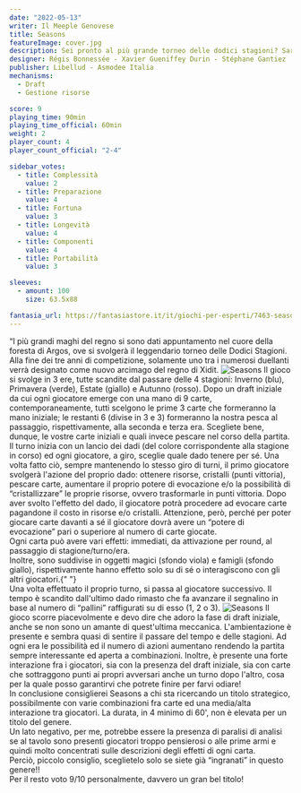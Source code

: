 ```yaml
---
date: "2022-05-13"
writer: Il Meeple Genovese
title: Seasons
featureImage: cover.jpg
description: Sei pronto al più grande torneo delle dodici stagioni? Sarai tu il nuovo arcimago del regno di Xidit? Scoprilo con Seasons!
designer: Régis Bonnessée - Xavier Gueniffey Durin - Stéphane Gantiez
publisher: Libellud - Asmodee Italia
mechanisms:
  - Draft
  - Gestione risorse

score: 9
playing_time: 90min
playing_time_official: 60min
weight: 2
player_count: 4
player_count_official: "2-4"

sidebar_votes:
  - title: Complessità
    value: 2
  - title: Preparazione
    value: 4
  - title: Fortuna
    value: 3
  - title: Longevità
    value: 4
  - title: Componenti
    value: 4
  - title: Portabilità
    value: 3

sleeves:
  - amount: 100
    size: 63.5x88

fantasia_url: https://fantasiastore.it/it/giochi-per-esperti/7463-seasons.html
---
```


<Setting>
  “I più grandi maghi del regno si sono dati appuntamento nel cuore della
  foresta di Argos, ove si svolgerà il leggendario torneo delle Dodici Stagioni.
  Alla fine dei tre anni di competizione, solamente uno tra i numerosi duellanti
  verrà designato come nuovo arcimago del regno di Xidit.
</Setting>

<img src="./game1.jpg" alt="Seasons" />

<Rules>
  Il gioco si svolge in 3 ere, tutte scandite dal passare delle 4 stagioni:
  Inverno (blu), Primavera (verde), Estate (giallo) e Autunno (rosso). Dopo un
  draft iniziale da cui ogni giocatore emerge con una mano di 9 carte,
  contemporaneamente, tutti scelgono le prime 3 carte che formeranno la mano
  iniziale; le restanti 6 (divise in 3 e 3) formeranno la nostra pesca al
  passaggio, rispettivamente, alla seconda e terza era. Scegliete bene, dunque,
  le vostre carte iniziali e quali invece pescare nel corso della partita.
  <br />
  Il turno inizia con un lancio dei dadi (del colore corrispondente alla
  stagione in corso) ed ogni giocatore, a giro, sceglie quale dado tenere per
  sé. Una volta fatto ciò, sempre mantenendo lo stesso giro di turni, il primo
  giocatore svolgerà l'azione del proprio dado: ottenere risorse, cristalli
  (punti vittoria), pescare carte, aumentare il proprio potere di evocazione e/o
  la possibilità di “cristallizzare” le proprie risorse, ovvero trasformarle in
  punti vittoria. Dopo aver svolto l'effetto del dado, il giocatore potrà
  procedere ad evocare carte pagandone il costo in risorse e/o cristalli.
  Attenzione, però, perché per poter giocare carte davanti a sé il giocatore
  dovrà avere un “potere di evocazione” pari o superiore al numero di carte
  giocate. <br />
  Ogni carta può avere vari effetti: immediati, da attivazione per round, al passaggio
  di stagione/turno/era.
  <br />
  Inoltre, sono suddivise in oggetti magici (sfondo viola) e famigli (sfondo giallo),
  rispettivamente hanno effetto solo su di sé o interagiscono con gli altri giocatori.{" "}
  <br />
  Una volta effettuato il proprio turno, si passa al giocatore successivo. Il
  tempo è scandito dall'ultimo dado rimasto che fa avanzare il segnalino in base
  al numero di “pallini” raffigurati su di esso (1, 2 o 3).
</Rules>

<img src="./game2.jpg" alt="Seasons" />

<Feedback>
  Il gioco scorre piacevolmente e devo dire che adoro la fase di draft iniziale,
  anche se non sono un amante di quest'ultima meccanica. L'ambientazione è
  presente e sembra quasi di sentire il passare del tempo e delle stagioni. Ad
  ogni era le possibilità ed il numero di azioni aumentano rendendo la partita
  sempre interessante ed aperta a combinazioni. Inoltre, è presente una forte
  interazione fra i giocatori, sia con la presenza del draft iniziale, sia con
  carte che sottraggono punti ai propri avversari anche un turno dopo l'altro,
  cosa per la quale posso garantirvi che potrete finire per farvi odiare!
  <br />
  In conclusione consiglierei Seasons a chi sta ricercando un titolo strategico,
  possibilmente con varie combinazioni fra carte ed una media/alta interazione
  tra giocatori. La durata, in 4 minimo di 60', non è elevata per un titolo del
  genere. <br />
  Un lato negativo, per me, potrebbe essere la presenza di paralisi di analisi se
  al tavolo sono presenti giocatori troppo pensierosi o alle prime armi e quindi
  molto concentrati sulle descrizioni degli effetti di ogni carta. <br />
  Perciò, piccolo consiglio, sceglietelo solo se siete già “ingranati” in questo
  genere!! <br />
  Per il resto voto 9/10 personalmente, davvero un gran bel titolo!
</Feedback>

<Instagram id="CdftLE3DCeT" />
